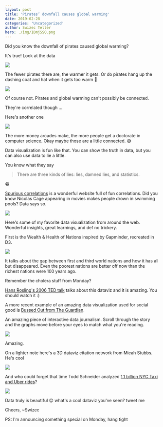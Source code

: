 ```yaml
---
layout: post
title: 'Pirates’ downfall causes global warming'
date: 2019-02-28
categories: 'Uncategorized'
author: Swizec Teller
hero: ./img/IDmjSSO.png
---
```

Did you know the downfall of pirates caused global warming?



It's true! Look at the data

![](./img/home-piratesarecool4.gif)

The fewer pirates there are, the warmer it gets. Or do pirates hang up the dashing coat and hat when it gets too warm 🤔

![](./img/media-o41sT7HoSQbo4-giphy.gif)

Of course not. Pirates and global warming can't possibly be connected.



They're correlated though ...



Here's another one

![](./img/IDmjSSO.png)

The more money arcades make, the more people get a doctorate in computer science. Okay maybe those are a little connected. 😅



Data visualization is fun like that. You can show the truth in data, but you can also use data to lie a little.



You know what they say



> There are three kinds of lies: lies, damned lies, and statistics.



😁



[Spurious correlations](http://www.tylervigen.com/spurious-correlations) is a wonderful website full of fun correlations. Did you know Nicolas Cage appearing in movies makes people drown in swimming pools? Data says so.

![](./img/comics-correlation.png)

Here's some of my favorite data visualization from around the web. Wonderful insights, great learnings, and def no trickery.



First is the Wealth & Health of Nations inspired by Gapminder, recreated in D3.



[![](./img/22Nw5l2.gif)](https://bost.ocks.org/mike/nations/)



It talks about the gap between first and third world nations and how it has all but disappeared. Even the poorest nations are better off now than the richest nations were 100 years ago.



Remember the cholera stuff from Monday?



[Hans Rosling's 2006 TED talk](https://www.ted.com/talks/hans_rosling_shows_the_best_stats_you_ve_ever_seen) talks about this dataviz and it is amazing. You should watch it :)



A more recent example of an amazing data visualization used for social good is [Bussed Out from The Guardian](https://www.theguardian.com/us-news/ng-interactive/2017/dec/20/bussed-out-america-moves-homeless-people-country-study).



An amazing piece of interactive data journalism. Scroll through the story and the graphs move before your eyes to match what you're reading.



[![](./img/a5jcoqu.gif)](https://www.theguardian.com/us-news/ng-interactive/2017/dec/20/bussed-out-america-moves-homeless-people-country-study)



Amazing.



On a lighter note here's a 3D dataviz citation network from Micah Stubbs. He's cool



[![](./img/tO0TFoX.gif)](https://bl.ocks.org/micahstubbs/bf770b9f5d76f539a1a7fe8df7e32448)



And who could forget that time Todd Schneider analyzed [1.1 billion NYC Taxi and Uber rides](https://toddwschneider.com/posts/analyzing-1-1-billion-nyc-taxi-and-uber-trips-with-a-vengeance/)?



[![](./img/taxi-taxi_pickups_map.png)](https://toddwschneider.com/posts/analyzing-1-1-billion-nyc-taxi-and-uber-trips-with-a-vengeance/)



Data truly is beautiful 😍 what's a cool dataviz you've seen? tweet me



Cheers, ~Swizec



PS: I'm announcing something special on Monday, hang tight